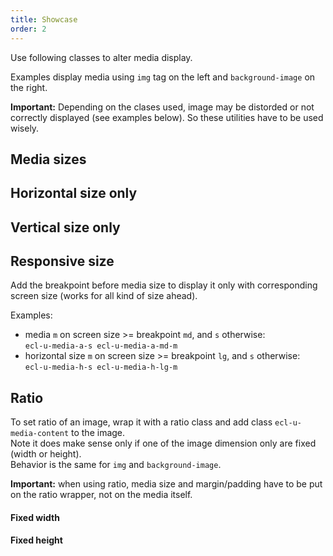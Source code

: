 ```yaml
---
title: Showcase
order: 2
---
```



Use following classes to alter media display.

Examples display media using `img` tag on the left and
`background-image` on the right.

**Important:** Depending on the clases used, image may be distorded or not correctly displayed (see examples below). So these utilities have to be used wisely.

## Media sizes

<Playground system="ec" selectedKind="utilities-media" selectedStory="default">
  <Media type="a" token="s" />
  <Media type="a" token="m" />
</Playground>

## Horizontal size only

<Playground system="ec" selectedKind="utilities-media" selectedStory="default">
  <Media type="h" token="s" />
  <Media type="h" token="m" />
</Playground>

## Vertical size only

<Playground system="ec" selectedKind="utilities-media" selectedStory="default">
  <Media type="v" token="s" />
  <Media type="v" token="m" />
</Playground>

## Responsive size

Add the breakpoint before media size to display it only with corresponding screen size (works for all kind of size ahead).

Examples:

- media `m` on screen size >= breakpoint `md`, and `s` otherwise:  
  `ecl-u-media-a-s ecl-u-media-a-md-m`
- horizontal size `m` on screen size >= breakpoint `lg`, and `s` otherwise:  
  `ecl-u-media-h-s ecl-u-media-h-lg-m`

## Ratio

To set ratio of an image, wrap it with a ratio class and add class `ecl-u-media-content` to the image.  
Note it does make sense only if one of the image dimension only are fixed (width or height).  
Behavior is the same for `img` and `background-image`.

**Important:** when using ratio, media size and margin/padding have to be put on the ratio wrapper, not on the media itself.

<Playground system="ec" selectedKind="utilities-media" selectedStory="default">
  <h4 className="ecl-u-type-heading-4">Fixed width</h4>
  <MediaRatio type="h" token="m" ratio="1-1" />
  <MediaRatio type="h" token="m" ratio="16-9" />
  <h4 className="ecl-u-type-heading-4">Fixed height</h4>
  <MediaRatio type="v" token="m" ratio="1-1" />
  <MediaRatio type="v" token="m" ratio="16-9" />
</Playground>
